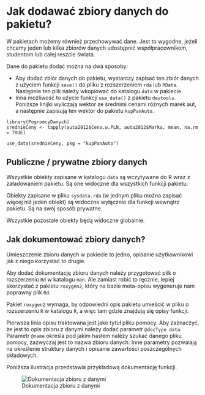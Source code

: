 # Jak dodawać zbiory danych do pakietu?

W pakietach możemy również przechowywać dane. Jest to wygodne, jeżeli chcemy jeden lub kilka zbiorów danych udostępnić współpracownikom, studentom lub całej reszcie świata.

Dane do pakietu dodać można na dwa sposoby:

* Aby dodać zbiór danych do pakietu, wystarczy zapisać ten zbiór danych z użyciem funkcji `save()` do pliku z rozszerzeniem `rda` lub `RData`. Następnie ten plik należy wkopiować do katalogu `data` w pakiecie.
* Inna możliwość to użycie funkcji `use_data()` z pakietu `devtools`. Poniższe linijki wyliczają wektor ze średnimi cenami różnych marek aut, a następnie zapisują ten wektor do pakietu `kupPanAuto`.

```
library(PogromcyDanych)
srednieCeny <- tapply(auta2012$Cena.w.PLN, auta2012$Marka, mean, na.rm = TRUE)

use_data(srednieCeny, pkg = "kupPanAuto")
```

## Publiczne / prywatne zbiory danych

Wszystkie obiekty zapisane w katalogu `data` są wczytywane do R wraz z załadowaniem pakietu. Są one widoczne dla wszystkich funkcji pakietu.

Obiekty zapisane w pliku `sysdata.rda` (w jednym pliku można zapisać więcej niż jeden obiekt) są widoczne wyłącznie dla funkcji wewnątrz pakietu. Są na swój sposób prywatne.

Wszystkie pozostałe obiekty będą widoczne globalnie.

## Jak dokumentować zbiory danych?

Umieszczenie zbioru danych w pakiecie to jedno, opisanie użytkownikowi jak z niego korzystać to drugie.

Aby dodać dokumentację zbioru danych należy przygotować plik o rozszerzeniu `Rd` w katalogu `man`. Ale zamiast robić to ręcznie, lepiej skorzystać z pakietu `roxygen2`, który na bazie meta-opisu wygeneruje nam poprawny plik `Rd`. 

Pakiet `roxygen2` wymaga, by odpowiedni opis pakietu umieścić w pliku o rozszerzeniu `R` w katalogu `R`, a więc tam gdzie znajdują się opisy funkcji.

Pierwsza linia opisu traktowana jest jako tytuł pliku pomocy. Aby zaznaczyć, że jest to opis zbioru z danymi należy dodać parametr `@docType data`. Parametr `@name` określa pod jakim hasłem należy szukać danego pliku pomocy, zazwyczaj jest to nazwa zbioru danych. Inne parametry pozwalają na określenie struktury danych i opisanie zawartości poszczególnych składowych.

Poniższa ilustracja przedstawia przykładową dokumentację funkcji.

![Dokumentacja zbioru z danymi](pakiet4.png)

